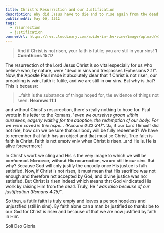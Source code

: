 ```yaml
---
title: Christ's Resurrection and our Justification
description: Why did Jesus have to die and to rise again from the dead? What is the significance of Jesus' resurrection? Find out in this post.
publishedAt: May 06, 2022
tags:
  - resurrection
  - justification
bannerUrl: https://res.cloudinary.com/abide-in-the-vine/image/upload/v1651846332/risen_8332701133.jpg
---
```


> And if Christ is not risen, your faith is futile; you are still in your sins!
> **1 Corinthians 15:17**

The resurrection of the Lord Jesus Christ is so vital especially for us who believe who, by nature, were "dead in sins and trespasses (Ephesians 2:1)". Now, the Apostle Paul made it absolutely clear that if Christ is not risen, our preaching is vain, faith is futile, and we are still in our sins. But why is that? This is because:

> ...faith is the substance of things hoped for, the evidence of things not seen.
> **Hebrews 11:1**

and without Christ's resurrection, there's really nothing to hope for. Paul wrote in his letter to the Romans, "_even we ourselves groan within ourselves, eagerly waiting for the adoption, the redemption of our body. For we were saved in this hope... (Romans 8:23-24)_". So, if our Lord Himself did not rise, how can we be sure that our body will be fully redeemed? We have to remember that faith has an object and that must be Christ. True faith is faith in Christ. Faith is not empty only when Christ is risen...and He is, He is alive forevermore!

In Christ's work we cling and His is the very image to which we will be conformed. Moreover, without His resurrection, we are still in our sins. But why? Because God will only justify the ungodly once His justice is fully satisfied. Now, if Christ is not risen, it must mean that His sacrifice was not enough and therefore not accepted by God, and divine justice was not satisfied. But Christ is risen indeed which means that God vindicated His work by raising Him from the dead. Truly, He "_was raise because of our justification (Romans 4:25)_".

So then, a futile faith is truly empty and leaves a person hopeless and unjustified (still in sins). By faith alone can a man be justified so thanks be to our God for Christ is risen and because of that we are now justified by faith in Him.

Soli Deo Gloria!
